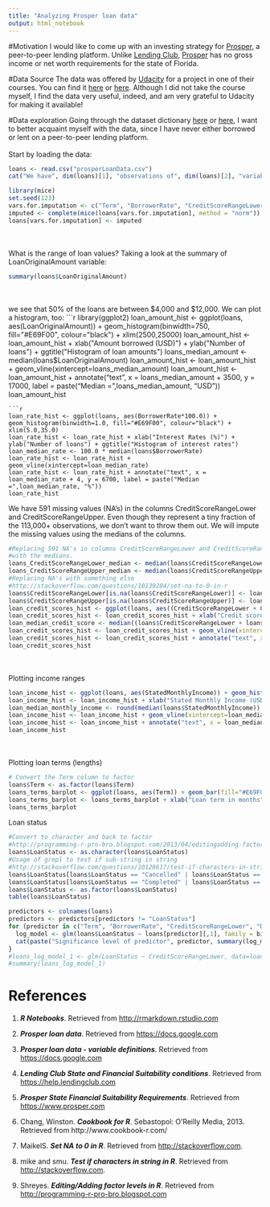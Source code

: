 ```yaml
---
title: "Analyzing Prosper loan data"
output: html_notebook
---
```


#Motivation
I would like to come up with an investing strategy for [Prosper](http://www.prosper.com), a peer-to-peer lending platform. Unlike [Lending Club](https://help.lendingclub.com/hc/en-us/articles/216092957-What-are-the-current-State-and-Financial-Suitability-conditions-), [Prosper](https://www.prosper.com/plp/legal/financial-suitability/) has no gross income or net worth requirements for the state of Florida.

#Data Source
The data was offered by [Udacity](http://www.udacity.com) for a project in one of their courses. You can find it [here](https://docs.google.com/document/d/1qEcwltBMlRYZT-l699-71TzInWfk4W9q5rTCSvDVMpc/pub?embedded=true) or [here](https://github.com/joashxu/prosper-loan-data/tree/master/dataset). Although I did not take the course myself, I find the data very useful, indeed, and am very grateful to Udacity for making it available!

#Data exploration
Going through the dataset dictionary [here](https://github.com/joashxu/prosper-loan-data/tree/master/dataset) or [here](https://docs.google.com/spreadsheets/d/1gDyi_L4UvIrLTEC6Wri5nbaMmkGmLQBk-Yx3z0XDEtI/edit#gid=0), I want to better acquaint myself with the data, since I have never either borrowed or lent on a peer-to-peer lending platform.
<br/>  
Start by loading the data:
```r
loans <- read.csv("prosperLoanData.csv")
cat("We have", dim(loans)[1], "observations of", dim(loans)[2], "variables.")
```
```r
library(mice)
set.seed(123)
vars.for.imputation <- c("Term", "BorrowerRate", "CreditScoreRangeLower", "DebtToIncomeRatio", "EmploymentStatusDuration", "IsBorrowerHomeowner", "CurrentCreditLines", "OpenCreditLines", "TotalCreditLinespast7years", "OpenRevolvingAccounts", "OpenRevolvingMonthlyPayment", "InquiriesLast6Months", "TotalInquiries", "CurrentDelinquencies", "AmountDelinquent", "DelinquenciesLast7Years", "PublicRecordsLast10Years", "PublicRecordsLast12Months", "RevolvingCreditBalance", "BankcardUtilization", "AvailableBankcardCredit", "IncomeVerifiable", "StatedMonthlyIncome")
imputed <- complete(mice(loans[vars.for.imputation], method = "norm"))
loans[vars.for.imputation] <- imputed
```

<br/>  
What is the range of loan values? Taking a look at the summary of LoanOriginalAmount variable:
```r
summary(loans$LoanOriginalAmount)
```
<br/>  
we see that 50% of the loans are between $4,000 and $12,000. We can plot a histogram, too:
```r
library(ggplot2)
loan_amount_hist <- ggplot(loans, aes(LoanOriginalAmount)) + geom_histogram(binwidth=750, fill="#E69F00", colour="black") + xlim(2500,25000)
loan_amount_hist <- loan_amount_hist + xlab("Amount borrowed (USD)") + ylab("Number of loans") + ggtitle("Histogram of loan amounts")
loans_median_amount <- median(loans$LoanOriginalAmount)
loan_amount_hist <- loan_amount_hist + geom_vline(xintercept=loans_median_amount)
loan_amount_hist <- loan_amount_hist + annotate("text", x = loans_median_amount + 3500, y = 17000, label = paste("Median =",loans_median_amount, "USD"))
loan_amount_hist
```
```r
loan_rate_hist <- ggplot(loans, aes(BorrowerRate*100.0)) + geom_histogram(binwidth=1.0, fill="#E69F00", colour="black") + xlim(5.0,35.0)
loan_rate_hist <- loan_rate_hist + xlab("Interest Rates (%)") + ylab("Number of loans") + ggtitle("Histogram of interest rates")
loan_median_rate <- 100.0 * median(loans$BorrowerRate)
loan_rate_hist <- loan_rate_hist + geom_vline(xintercept=loan_median_rate)
loan_rate_hist <- loan_rate_hist + annotate("text", x = loan_median_rate + 4, y = 6700, label = paste("Median =",loan_median_rate, "%"))
loan_rate_hist
```
We have 591 missing values (NA's) in the columns CreditScoreRangeLower and CreditScoreRangeUpper. Even though they represent a tiny fraction of the 113,000+ observations, we don't want to throw them out. We will impute the missing values using the medians of the columns.
```r
#Replacing 591 NA's in columns CreditScoreRangeLower and CreditScoreRangeUpper
#with the medians.
loans_CreditScoreRangeLower_median <- median(loans$CreditScoreRangeLower, na.rm=T)
loans_CreditScoreRangeUpper_median <- median(loans$CreditScoreRangeUpper, na.rm=T)
#Replacing NA's with something else
#http://stackoverflow.com/questions/10139284/set-na-to-0-in-r
loans$CreditScoreRangeLower[is.na(loans$CreditScoreRangeLower)] <- loans_CreditScoreRangeLower_median
loans$CreditScoreRangeUpper[is.na(loans$CreditScoreRangeUpper)] <- loans_CreditScoreRangeUpper_median
loan_credit_scores_hist <- ggplot(loans, aes((CreditScoreRangeLower + CreditScoreRangeUpper)/2.0)) + geom_histogram(binwidth = 20, fill="#E69F00", colour="black") + xlim(400,900)
loan_credit_scores_hist <- loan_credit_scores_hist + xlab("Credit scores") + ylab("Number of loans") + ggtitle("Histogram of credit scores")
loan_median_credit_score <- median((loans$CreditScoreRangeLower + loans$CreditScoreRangeLower) / 2.0)
loan_credit_scores_hist <- loan_credit_scores_hist + geom_vline(xintercept=loan_median_credit_score)
loan_credit_scores_hist <- loan_credit_scores_hist + annotate("text", x = loan_median_credit_score + 90, y = 18000, label = paste("Median credit score =",loan_median_credit_score))
loan_credit_scores_hist
```
<br/>  
Plotting income ranges

```r
loan_income_hist <- ggplot(loans, aes(StatedMonthlyIncome)) + geom_histogram(binwidth=500, fill="#E69F00", colour="black") + xlim(0,20000)
loan_income_hist <- loan_income_hist + xlab("Stated Monthly Income (USD)") + ylab("Number of loans") + ggtitle("Histogram of monthy incomes")
loan_median_monthly_income <- round(median(loans$StatedMonthlyIncome))
loan_income_hist <- loan_income_hist + geom_vline(xintercept=loan_median_monthly_income)
loan_income_hist <- loan_income_hist + annotate("text", x = loan_median_monthly_income + 2700, y = 10000, label = paste("Median =",loan_median_monthly_income, "USD"))
loan_income_hist
```
<br/>  
Plotting loan terms (lengths)
```r
# Convert the Term column to factor
loans$Term <- as.factor(loans$Term)
loans_terms_barplot <- ggplot(loans, aes(Term)) + geom_bar(fill="#E69F00", colour="black")
loans_terms_barplot <- loans_terms_barplot + xlab("Loan term in months") + ylab("Number of loans") + ggtitle("Barplot of loan terms")
loans_terms_barplot
```
Loan status
```r
#Convert to character and back to factor
#http://programming-r-pro-bro.blogspot.com/2013/04/editingadding-factor-levels-in-r.html
loans$LoanStatus <- as.character(loans$LoanStatus)
#Usage of grepl to test if sub-string in string
#http://stackoverflow.com/questions/10128617/test-if-characters-in-string-in-r
loans$LoanStatus[loans$LoanStatus == "Cancelled" | loans$LoanStatus == "Chargedoff" | loans$LoanStatus == "Defaulted" | loans$LoanStatus == "Chargedoff" | grepl("Past Due", loans$LoanStatus)] <- "0"
loans$LoanStatus[loans$LoanStatus == "Completed" | loans$LoanStatus == "Current" | loans$LoanStatus == "FinalPaymentInProgress" ] <- "1"
loans$LoanStatus <- as.factor(loans$LoanStatus)
table(loans$LoanStatus)
```
```r
predictors <- colnames(loans)
predictors <- predictors[predictors != "LoanStatus"]
for (predictor in c("Term", "BorrowerRate", "CreditScoreRangeLower", "DebtToIncomeRatio", "EmploymentStatusDuration", "IsBorrowerHomeowner", "CurrentCreditLines", "OpenCreditLines", "TotalCreditLinespast7years", "OpenRevolvingAccounts", "OpenRevolvingMonthlyPayment", "InquiriesLast6Months", "TotalInquiries", "CurrentDelinquencies", "AmountDelinquent", "DelinquenciesLast7Years", "PublicRecordsLast10Years", "PublicRecordsLast12Months", "RevolvingCreditBalance", "BankcardUtilization", "AvailableBankcardCredit", "IncomeVerifiable", "StatedMonthlyIncome")) {
  log_model <- glm(loans$LoanStatus ~ loans[predictor][,1], family = binomial)
  cat(paste("Significance level of predictor", predictor, summary(log_model)$coefficients[2,4], "\n"))
}
#loans_log_model_1 <- glm(LoanStatus ~ CreditScoreRangeLower, data=loans)
#summary(loans_log_model_1)
```




# References

1. ***R Notebooks***. Retrieved from [http://rmarkdown.rstudio.com](http://rmarkdown.rstudio.com/r_notebooks.html)

2. ***Prosper loan data***. Retrieved from [https://docs.google.com](https://docs.google.com/document/d/1qEcwltBMlRYZT-l699-71TzInWfk4W9q5rTCSvDVMpc/pub?embedded=true)

3. ***Prosper loan data - variable definitions***. Retrieved from [https://docs.google.com](https://docs.google.com/spreadsheets/d/1gDyi_L4UvIrLTEC6Wri5nbaMmkGmLQBk-Yx3z0XDEtI/edit#gid=0)

4. ***Lending Club State and Financial Suitability conditions***. Retrieved from [https://help.lendingclub.com](https://help.lendingclub.com/hc/en-us/articles/216092957-What-are-the-current-State-and-Financial-Suitability-conditions-)

5. ***Prosper State Financial Suitability Requirements***. Retrieved from [https://www.prosper.com](https://www.prosper.com/plp/legal/financial-suitability/)

6. Chang, Winston. ***Cookbook for R***. Sebastopol: O'Reilly Media, 2013. Retrieved from http://www.cookbook-r.com/

7. MaikelS. ***Set NA to 0 in R***. Retrieved from [http://stackoverflow.com](http://stackoverflow.com/questions/10139284/set-na-to-0-in-r).

8. mike and smu. ***Test if characters in string in R***. Retrieved from [http://stackoverflow.com](http://stackoverflow.com/questions/10128617/test-if-characters-in-string-in-r).

9. Shreyes. ***Editing/Adding factor levels in R***. Retrieved from [http://programming-r-pro-bro.blogspot.com](http://programming-r-pro-bro.blogspot.com/2013/04/editingadding-factor-levels-in-r.html)
